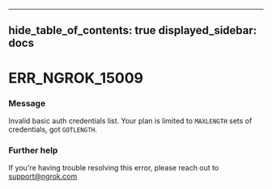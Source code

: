 

---
hide_table_of_contents: true
displayed_sidebar: docs
---


# ERR_NGROK_15009

### Message
Invalid basic auth credentials list. Your plan is limited to `MAXLENGTH` sets of credentials, got `GOTLENGTH`.

<ErrorDetails error="err_ngrok_15009" />



### Further help
If you're having trouble resolving this error, please reach out to [support@ngrok.com](mailto:support@ngrok.com?subject=Help%20with%20ERR_NGROK_15009)

